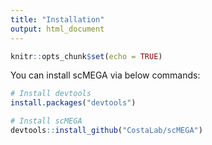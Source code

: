 ```yaml
---
title: "Installation"
output: html_document
---
```


```r
knitr::opts_chunk$set(echo = TRUE)
```

You can install scMEGA via below commands:
```r
# Install devtools
install.packages("devtools")

# Install scMEGA
devtools::install_github("CostaLab/scMEGA")
```
